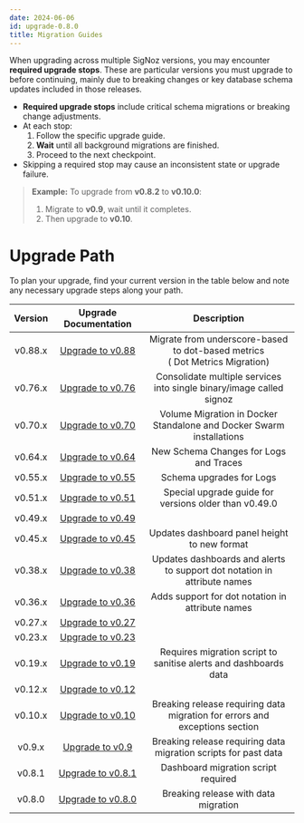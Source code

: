 ```yaml
---
date: 2024-06-06
id: upgrade-0.8.0
title: Migration Guides
---
```


When upgrading across multiple SigNoz versions, you may encounter **required upgrade stops**. These are particular versions you must upgrade to before continuing, mainly due to breaking changes or key database schema updates included in those releases.

- **Required upgrade stops** include critical schema migrations or breaking change adjustments.
- At each stop:
  1. Follow the specific upgrade guide.
  2. **Wait** until all background migrations are finished.
  3. Proceed to the next checkpoint.
- Skipping a required stop may cause an inconsistent state or upgrade failure.

> **Example:** To upgrade from **v0.8.2** to **v0.10.0**:
> 1. Migrate to **v0.9**, wait until it completes.
> 2. Then upgrade to **v0.10**.


# Upgrade Path

To plan your upgrade, find your current version in the table below and note any necessary upgrade steps along your path.

| Version | Upgrade Documentation | Description |
|:-------:|:--------------------:|:-----------:|
| v0.88.x | [Upgrade to v0.88](/docs/operate/migration/upgrade-0.88) | Migrate from underscore-based to dot-based metrics <br/> ( Dot Metrics Migration) |
| v0.76.x | [Upgrade to v0.76](/docs/operate/migration/upgrade-0.76) | Consolidate multiple services into single binary/image called signoz |
| v0.70.x | [Upgrade to v0.70](/docs/operate/migration/upgrade-0.70) | Volume Migration in Docker Standalone and Docker Swarm installations |
| v0.64.x | [Upgrade to v0.64](/docs/operate/migration/upgrade-0.64) | New Schema Changes for Logs and Traces |
| v0.55.x | [Upgrade to v0.55](/docs/operate/migration/upgrade-0.55) | Schema upgrades for Logs |
| v0.51.x | [Upgrade to v0.51](/docs/operate/migration/upgrade-0.51) | Special upgrade guide for versions older than v0.49.0 |
| v0.49.x | [Upgrade to v0.49](/docs/operate/migration/upgrade-0.49) | |
| v0.45.x | [Upgrade to v0.45](/docs/operate/migration/upgrade-0.45) | Updates dashboard panel height to new format |
| v0.38.x | [Upgrade to v0.38](/docs/operate/migration/upgrade-0.38) | Updates dashboards and alerts to support dot notation in attribute names |
| v0.36.x | [Upgrade to v0.36](/docs/operate/migration/upgrade-0.36) | Adds support for dot notation in attribute names |
| v0.27.x | [Upgrade to v0.27](/docs/operate/migration/upgrade-0.27) | |
| v0.23.x | [Upgrade to v0.23](/docs/operate/migration/upgrade-0.23) | |
| v0.19.x | [Upgrade to v0.19](/docs/operate/migration/upgrade-0.19) | Requires migration script to sanitise alerts and dashboards data |
| v0.12.x | [Upgrade to v0.12](/docs/operate/migration/upgrade-0.12) | |
| v0.10.x | [Upgrade to v0.10](/docs/operate/migration/upgrade-0.10) | Breaking release requiring data migration for errors and exceptions section |
| v0.9.x | [Upgrade to v0.9](/docs/operate/migration/upgrade-0.9) | Breaking release requiring data migration scripts for past data |
| v0.8.1 | [Upgrade to v0.8.1](/docs/operate/migration/upgrade-0.8.1)| Dashboard migration script required |
| v0.8.0 | [Upgrade to v0.8.0](/docs/operate/migration/upgrade-0.8.0) | Breaking release with data migration |
